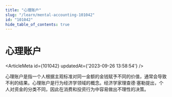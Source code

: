 ```yaml
---
title: "心理账户"
slug: "/learn/mental-accounting-101042"
id: "101042"
hide_table_of_contents: true
---
```



# 心理账户

<ArticleMeta id={101042} updatedAt={'2023-09-26 13:58:54'} />
<div className='border-solid border-b border-t-0 my-4 border-[var(--ifm-color-gray-300)]' />

心理账户是指一个人根据主观标准对同一金额的金钱赋予不同的价值，通常会导致不利的结果。心理账户是行为经济学领域的概念。经济学家理查德·塞勒提出，个人对资金的分类不同，因此在消费和投资行为中容易做出不理性的决策。
